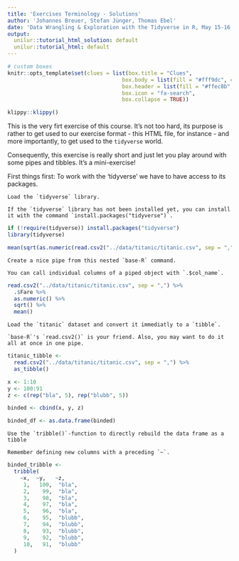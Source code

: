 ```yaml
---
title: 'Exercises Terminology - Solutions'
author: 'Johannes Breuer, Stefan Jünger, Thomas Ebel'
date: 'Data Wrangling & Exploration with the Tidyverse in R, May 15-16, 2019'
output:
  unilur::tutorial_html_solution: default
  unilur::tutorial_html: default
---
```

  
  ```r
# custom boxes
knitr::opts_template$set(clues = list(box.title = "Clues",
                                      box.body = list(fill = "#fff9dc", colour = "black"),
                                      box.header = list(fill = "#ffec8b", colour = "black"),
                                      box.icon = "fa-search",
                                      box.collapse = TRUE))
```

```r
klippy::klippy()
```

This is the very firt exercise of this course. It's not too hard, its purpose is rather to get used to our exercise format - this HTML file, for instance - and more importantly, to get used to the `tidyverse` world.

Consequently, this exercise is really short and just let you play around with some pipes and tibbles. It's a mini-exercise!

First things first: To work with the 'tidyverse' we have to have access to its packages.

```block
Load the `tidyverse` library.
```

```block
If the `tidyverse` library has not been installed yet, you can install it with the command `install.packages("tidyverse")`.
```

```r
if (!require(tidyverse)) install.packages("tidyverse")
library(tidyverse)
```

```r
mean(sqrt(as.numeric(read.csv2("../data/titanic/titanic.csv", sep = ",")$Fare)))
```



```block
Create a nice pipe from this nested `base-R` command.
```

```block
You can call individual columns of a piped object with `.$col_name`.
```

```r
read.csv2("../data/titanic/titanic.csv", sep = ",") %>% 
  .$Fare %>% 
  as.numeric() %>% 
  sqrt() %>% 
  mean()
```


```block
Load the `titanic` dataset and convert it immediatly to a `tibble`. 
```

```block
`base-R`'s `read.csv2()` is your friend. Also, you may want to do it all at once in one pipe.
```

```r
titanic_tibble <-
  read.csv2("../data/titanic/titanic.csv", sep = ",") %>% 
  as_tibble()
```

```r
x <- 1:10
y <- 100:91
z <- c(rep("bla", 5), rep("blubb", 5))

binded <- cbind(x, y, z)

binded_df <- as.data.frame(binded)
```


```block
Use the `tribble()`-function to directly rebuild the data frame as a tibble
```

```block
Remember defining new columns with a preceding `~`. 
```

```r

binded_tribble <-
  tribble(
    ~x,  ~y,   ~z, 
     1,   100,  "bla",
     2,    99,  "bla",
     3,    98,  "bla",
     4,    97,  "bla",
     5,    96,  "bla",
     6,    95,  "blubb",
     7,    94,  "blubb",
     8,    93,  "blubb",
     9,    92,  "blubb",
     10,   91,  "blubb"
  )
```




